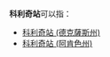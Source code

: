 '''科利奇站'''可以指：
* [[科利奇站_(德克薩斯州)|科利奇站 (德克薩斯州)]]
* [[科利奇站_(阿肯色州)|科利奇站 (阿肯色州)]]

{{disambig|Cat=四字車站名消歧義}}